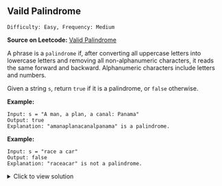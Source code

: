 ## Vaild Palindrome

`Difficulty: Easy, Frequency: Medium`

**Source on Leetcode:** [Valid Palindrome](https://leetcode.com/problems/valid-palindrome/)

A phrase is a `palindrome` if, after converting all uppercase letters into lowercase letters and removing all non-alphanumeric characters, it reads the same forward and backward. Alphanumeric characters include letters and numbers.

Given a string `s`, return `true` if it is a palindrome, or `false` otherwise.


**Example:**

```
Input: s = "A man, a plan, a canal: Panama"
Output: true
Explanation: "amanaplanacanalpanama" is a palindrome.

```
**Example:**

```
Input: s = "race a car"
Output: false
Explanation: "raceacar" is not a palindrome.
```


<details>
<summary>Click to view solution</summary>

```js
var isPalindrome = function(s) {
    s = s.toLowerCase();
    let alphanumeric = "abcdefghijklmnopqrstuvwxyz0123456789";
    let filtered = "";
    
    for (let i = 0; i < s.length; i++) {
        if (alphanumeric.includes(s[i])) {
            filtered += s[i];
        }
    }
    return filtered === filtered.split("").reverse().join("");
};
```
**Time complexity:**

- The time complexity of this function is `O(n)`, where n is the length of the input string `s`.

- The function performs two main operations: filtering the alphanumeric characters from the input string, and checking if the filtered string is a palindrome.

- The first operation uses a for loop to iterate through each character in the string and adds it to a new string `filtered` if it is included in the `alphanumeric` string. The time required for this operation is proportional to the length of the input string, so its time complexity is O(n).

- The second operation uses the built-in `split`, `reverse`, and `join` methods to reverse the filtered string and compare it to the original. These operations each take O(n) time, so the overall time complexity of the second operation is O(n).

- The total time complexity of the function is `O(n) + O(n) = O(n)`.
</details>

